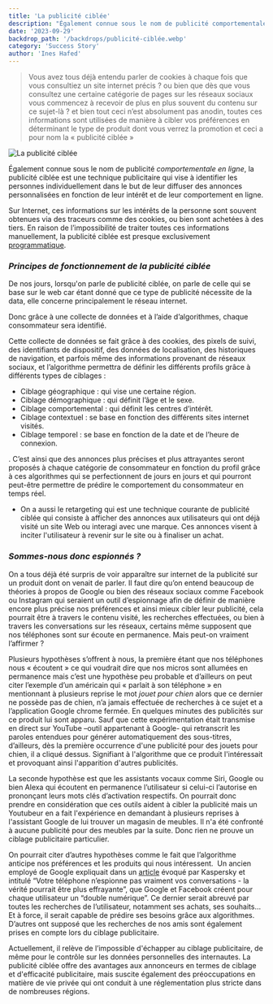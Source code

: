 ```yaml
---
title: 'La publicité ciblée'
description: "Également connue sous le nom de publicité comportementale en ligne, la publicité ciblée est une technique publicitaire qui vise à identifier les personnes individuellement dans le but de leur diffuser des annonces personnalisées en fonction de leur intérêt et de leur comportement en ligne."
date: '2023-09-29'
backdrop_path: '/backdrops/publicité-ciblée.webp'
category: 'Success Story'
author: 'Ines Hafed'
---
```

>Vous avez tous déjà entendu parler de cookies à chaque fois que vous consultiez un site internet précis ? ou bien que dès que vous consultez une certaine catégorie de pages sur les réseaux sociaux vous commencez à recevoir de plus en plus souvent du contenu sur ce sujet-là ? et bien tout ceci n’est absolument pas anodin, toutes ces informations sont utilisées de manière à cibler vos préférences en déterminant le type de produit dont vous verrez la promotion et ceci a pour nom la « publicité ciblée »

![La publicité ciblée](/backdrops/publicité-ciblée.webp)

Également connue sous le nom de publicité *comportementale en ligne*, la publicité ciblée est une technique publicitaire qui vise à identifier les personnes individuellement dans le but de leur diffuser des annonces personnalisées en fonction de leur intérêt et de leur comportement en ligne.

Sur Internet, ces informations sur les intérêts de la personne sont souvent obtenues via des traceurs comme des cookies, ou bien sont achetées à des tiers. En raison de l’impossibilité de traiter toutes ces informations manuellement, la publicité ciblée est presque exclusivement [programmatique](https://www.cnil.fr/node/120294).

### *Principes de fonctionnement de la publicité ciblée*

De nos jours, lorsqu'on parle de publicité ciblée, on parle de celle qui se base sur le web car étant donné que ce type de publicité nécessite de la data, elle concerne principalement le réseau internet.

Donc grâce à une collecte de données et à l’aide d’algorithmes, chaque consommateur sera identifié.

Cette collecte de données se fait grâce à des cookies, des pixels de suivi, des identifiants de dispositif, des données de localisation, des historiques de navigation, et parfois même des informations provenant de réseaux sociaux, et l’algorithme permettra de définir les différents profils grâce à différents types de ciblages :

- Ciblage géographique : qui vise une certaine région.
- Ciblage démographique : qui définit l’âge et le sexe.
- Ciblage comportemental : qui définit les centres d’intérêt.
- Ciblage contextuel : se base en fonction des différents sites internet visités.
- Ciblage temporel : se base en fonction de la date et de l’heure de connexion.

. C’est ainsi que des annonces plus précises et plus attrayantes seront proposés à chaque catégorie de consommateur en fonction du profil grâce   à ces algorithmes qui se perfectionnent de jours en jours et qui pourront peut-être permettre de prédire le comportement du consommateur en temps réel.

- On a aussi le retargeting qui est une technique courante de publicité ciblée qui consiste à afficher des annonces aux utilisateurs qui ont déjà visité un site Web ou interagi avec une marque. Ces annonces visent à inciter l'utilisateur à revenir sur le site ou à finaliser un achat.

### *Sommes-nous donc espionnés ?*

On a tous déjà été surpris de voir apparaître sur internet de la publicité sur un produit dont on venait de parler. Il faut dire qu’on entend beaucoup de théories à propos de Google ou bien des réseaux sociaux comme Facebook ou Instagram qui seraient un outil d’espionnage afin de définir de manière encore plus précise nos préférences et ainsi mieux cibler leur publicité, cela pourrait être à travers le contenu visité, les recherches effectuées, ou bien à travers les conversations sur les réseaux, certains même supposent que nos téléphones sont sur écoute en permanence. Mais peut-on vraiment l’affirmer ?

Plusieurs hypothèses s’offrent à nous, la première étant que nos téléphones nous « écoutent » ce qui voudrait dire que nos micros sont allumées en permanence mais c’est une hypothèse peu probable et d’ailleurs on peut citer l’exemple d’un américain qui « parlait à son téléphone » en mentionnant à plusieurs reprise le mot *jouet pour chien* alors que ce dernier ne possède pas de chien, n’a jamais effectuée de recherches à ce sujet et a l’application Google chrome fermée. En quelques minutes des publicités sur ce produit lui sont apparu. Sauf que cette expérimentation était transmise en direct sur YouTube –outil appartenant à Google- qui retranscrit les paroles entendues pour générer automatiquement des sous-titres, d’ailleurs, dès la première occurrence d'une publicité pour des jouets pour chien, il a cliqué dessus. Signifiant à l'algorithme que ce produit l'intéressait et provoquant ainsi l'apparition d'autres publicités.

La seconde hypothèse est que les assistants vocaux comme Siri, Google ou bien Alexa qui écoutent en permanence l’utilisateur si celui-ci l’autorise en prononçant leurs mots clés d’activation respectifs. On pourrait donc prendre en considération que ces outils aident à cibler la publicité mais un Youtubeur en a fait l'expérience en demandant à plusieurs reprises à l'assistant Google de lui trouver un magasin de meubles. Il n'a été confronté à aucune publicité pour des meubles par la suite. Donc rien ne prouve un ciblage publicitaire particulier.

On pourrait citer d’autres hypothèses comme le fait que l’algorithme anticipe nos préférences et les produits qui nous intéressent.  Un ancien employé de Google expliquait dans un [article](https://qz.com/1609356/your-phone-is-not-recording-your-conversations/) évoqué par Kaspersky et intitulé “Votre téléphone n’espionne pas vraiment vos conversations - la vérité pourrait être plus effrayante”, que Google et Facebook créent pour chaque utilisateur un “double numérique”. Ce dernier serait abreuvé par toutes les recherches de l’utilisateur, notamment ses achats, ses souhaits… Et à force, il serait capable de prédire ses besoins grâce aux algorithmes. D’autres ont supposé que les recherches de nos amis sont également prises en compte lors du ciblage publicitaire.

Actuellement, il relève de l’impossible d'échapper au ciblage publicitaire, de même pour le contrôle sur les données personnelles des internautes. La publicité ciblée offre des avantages aux annonceurs en termes de ciblage et d'efficacité publicitaire, mais suscite également des préoccupations en matière de vie privée qui ont conduit à une réglementation plus stricte dans de nombreuses régions.
